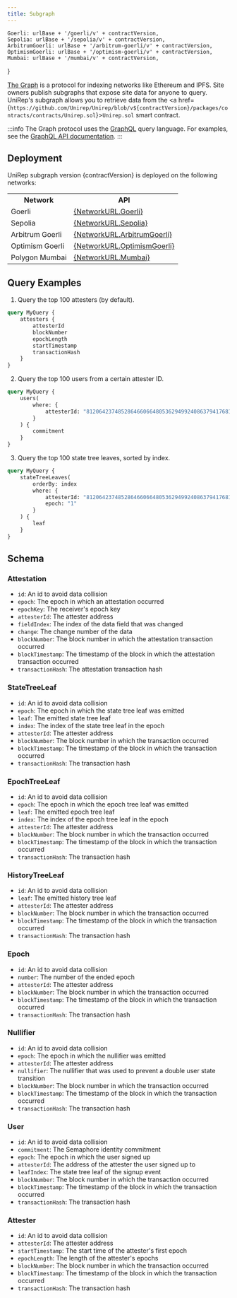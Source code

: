 ```yaml
---
title: Subgraph
---
```


    Goerli: urlBase + '/goerli/v' + contractVersion,
    Sepolia: urlBase + '/sepolia/v' + contractVersion,
    ArbitrumGoerli: urlBase + '/arbitrum-goerli/v' + contractVersion,
    OptimismGoerli: urlBase + '/optimism-goerli/v' + contractVersion,
    Mumbai: urlBase + '/mumbai/v' + contractVersion,
}

[The Graph](https://thegraph.com/) is a protocol for indexing networks like Ethereum and IPFS. Site owners publish subgraphs that expose site data for anyone to query. UniRep's subgraph allows you to retrieve data from the <a href={`https://github.com/Unirep/Unirep/blob/v${contractVersion}/packages/contracts/contracts/Unirep.sol`}>`Unirep.sol`</a> smart contract.

:::info
The Graph protocol uses the [GraphQL](https://graphql.org/) query language. For examples, see the [GraphQL API documentation](https://thegraph.com/docs/en/querying/graphql-api/).
:::

## Deployment

<p>
    UniRep subgraph version {contractVersion} is deployed on the following
    networks:
</p>

<table>
    <tr>
        <th>Network</th>
        <th>API</th>
    </tr>
    <tr>
        <td>Goerli</td>
        <td>
            <a href={`${NetworkURL.Goerli}`}>{NetworkURL.Goerli}</a>
        </td>
    </tr>
    <tr>
        <td>Sepolia</td>
        <td>
            <a href={`${NetworkURL.Sepolia}`}>{NetworkURL.Sepolia}</a>
        </td>
    </tr>
    <tr>
        <td>Arbitrum Goerli</td>
        <td>
            <a href={`${NetworkURL.ArbitrumGoerli}`}>
                {NetworkURL.ArbitrumGoerli}
            </a>
        </td>
    </tr>
    <tr>
        <td>Optimism Goerli</td>
        <td>
            <a href={`${NetworkURL.OptimismGoerli}`}>
                {NetworkURL.OptimismGoerli}
            </a>
        </td>
    </tr>
    <tr>
        <td>Polygon Mumbai</td>
        <td>
            <a href={`${NetworkURL.Mumbai}`}>{NetworkURL.Mumbai}</a>
        </td>
    </tr>
</table>

## Query Examples

1. Query the top 100 attesters (by default).

```graphql
query MyQuery {
    attesters {
        attesterId
        blockNumber
        epochLength
        startTimestamp
        transactionHash
    }
}
```

2. Query the top 100 users from a certain attester ID.

```graphql
query MyQuery {
    users(
        where: {
            attesterId: "812064237485286466066480536294992408637941768146"
        }
    ) {
        commitment
    }
}
```

3. Query the top 100 state tree leaves, sorted by index.

```graphql
query MyQuery {
    stateTreeLeaves(
        orderBy: index
        where: {
            attesterId: "812064237485286466066480536294992408637941768146"
            epoch: "1"
        }
    ) {
        leaf
    }
}
```

## Schema

### Attestation

-   `id`: An id to avoid data collision
-   `epoch`: The epoch in which an attestation occurred
-   `epochKey`: The receiver's epoch key
-   `attesterId`: The attester address
-   `fieldIndex`: The index of the data field that was changed
-   `change`: The change number of the data
-   `blockNumber`: The block number in which the attestation transaction occurred
-   `blockTimestamp`: The timestamp of the block in which the attestation transaction occurred
-   `transactionHash`: The attestation transaction hash

### StateTreeLeaf

-   `id`: An id to avoid data collision
-   `epoch`: The epoch in which the state tree leaf was emitted
-   `leaf`: The emitted state tree leaf
-   `index`: The index of the state tree leaf in the epoch
-   `attesterId`: The attester address
-   `blockNumber`: The block number in which the transaction occurred
-   `blockTimestamp`: The timestamp of the block in which the transaction occurred
-   `transactionHash`: The transaction hash

### EpochTreeLeaf

-   `id`: An id to avoid data collision
-   `epoch`: The epoch in which the epoch tree leaf was emitted
-   `leaf`: The emitted epoch tree leaf
-   `index`: The index of the epoch tree leaf in the epoch
-   `attesterId`: The attester address
-   `blockNumber`: The block number in which the transaction occurred
-   `blockTimestamp`: The timestamp of the block in which the transaction occurred
-   `transactionHash`: The transaction hash

### HistoryTreeLeaf

-   `id`: An id to avoid data collision
-   `leaf`: The emitted history tree leaf
-   `attesterId`: The attester address
-   `blockNumber`: The block number in which the transaction occurred
-   `blockTimestamp`: The timestamp of the block in which the transaction occurred
-   `transactionHash`: The transaction hash

### Epoch

-   `id`: An id to avoid data collision
-   `number`: The number of the ended epoch
-   `attesterId`: The attester address
-   `blockNumber`: The block number in which the transaction occurred
-   `blockTimestamp`: The timestamp of the block in which the transaction occurred
-   `transactionHash`: The transaction hash

### Nullifier

-   `id`: An id to avoid data collision
-   `epoch`: The epoch in which the nullifier was emitted
-   `attesterId`: The attester address
-   `nullifier`: The nullifier that was used to prevent a double user state transition
-   `blockNumber`: The block number in which the transaction occurred
-   `blockTimestamp`: The timestamp of the block in which the transaction occurred
-   `transactionHash`: The transaction hash

### User

-   `id`: An id to avoid data collision
-   `commitment`: The Semaphore identity commitment
-   `epoch`: The epoch in which the user signed up
-   `attesterId`: The address of the attester the user signed up to
-   `leafIndex`: The state tree leaf of the signup event
-   `blockNumber`: The block number in which the transaction occurred
-   `blockTimestamp`: The timestamp of the block in which the transaction occurred
-   `transactionHash`: The transaction hash

### Attester

-   `id`: An id to avoid data collision
-   `attesterId`: The attester address
-   `startTimestamp`: The start time of the attester's first epoch
-   `epochLength`: The length of the attester's epochs
-   `blockNumber`: The block number in which the transaction occurred
-   `blockTimestamp`: The timestamp of the block in which the transaction occurred
-   `transactionHash`: The transaction hash
